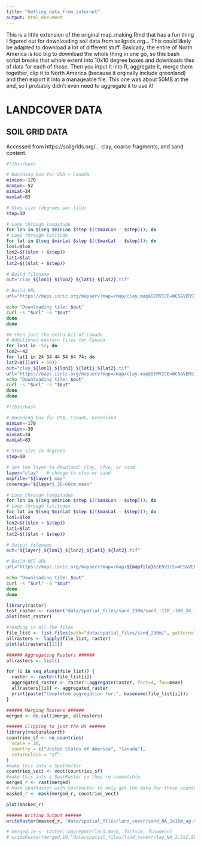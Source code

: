 ```yaml
---
title: "Getting_data_from_internet"
output: html_document
---
```


This is a little extension of the original map_making.Rmd that has a fun thing I figured out for downloading soil data from soilgrids.org... This could likely be adapted to download a lot of different stuff. Basically, the entire of North America is too big to download the whole thing in one go, so this bash script breaks that whole extent into 10x10 degree boxes and downloads tiles of data for each of those. Then you input it into R, aggregate it, merge them together, clip it to North America (because it orginally include greenland) and then export it into a manageable file. This one was about 50MB at the end, so I probably didn't even need to aggregate it to use it!

# LANDCOVER DATA
## SOIL GRID DATA
Accessed from https://soilgrids.org/... clay, coarse fragments, and sand content.
```bash
#!/bin/bash

# Bounding box for USA + Canada
minLon=-170
maxLon=-52
minLat=24
maxLat=83

# Step size (degrees per tile)
step=10

# Loop through longitude
for lon in $(seq $minLon $step $(($maxLon - $step))); do
# Loop through latitude
for lat in $(seq $minLat $step $(($maxLat - $step))); do
lon1=$lon
lon2=$(($lon + $step))
lat1=$lat
lat2=$(($lat + $step))

# Build filename
out="clay_${lon1}_${lon2}_${lat1}_${lat2}.tif"

# Build URL
url="https://maps.isric.org/mapserv?map=/map/clay.map&SERVICE=WCS&VERSION=2.0.1&REQUEST=GetCoverage&COVERAGEID=clay_30-60cm_mean&FORMAT=image/tiff&SUBSET=long(${lon1},${lon2})&SUBSET=lat(${lat1},${lat2})&SUBSETTINGCRS=http://www.opengis.net/def/crs/EPSG/0/4326&OUTPUTCRS=http://www.opengis.net/def/crs/EPSG/0/4326"

echo "Downloading tile: $out"
curl -s "$url" -o "$out"
done
done

## then just the extra bit of Canada
# Additional eastern tiles for Canada
for lon1 in -52; do
lon2=-42
for lat1 in 24 34 44 54 64 74; do
lat2=$((lat1 + 10))
out="clay_${lon1}_${lon2}_${lat1}_${lat2}.tif"
url="https://maps.isric.org/mapserv?map=/map/clay.map&SERVICE=WCS&VERSION=2.0.1&REQUEST=GetCoverage&COVERAGEID=clay_30-60cm_mean&FORMAT=image/tiff&SUBSET=long(${lon1},${lon2})&SUBSET=lat(${lat1},${lat2})&SUBSETTINGCRS=http://www.opengis.net/def/crs/EPSG/0/4326&OUTPUTCRS=http://www.opengis.net/def/crs/EPSG/0/4326"
echo "Downloading tile: $out"
curl -s "$url" -o "$out"
done
done

```

```bash
#!/bin/bash

# Bounding box for USA, Canada, Greenland
minLon=-170
maxLon=-30
minLat=24
maxLat=83

# Step size in degrees
step=10

# Set the layer to download: clay, cfvo, or sand
layer="clay"   # change to cfvo or sand
mapfile="${layer}.map"
coverage="${layer}_30-60cm_mean"

# Loop through longitudes
for lon in $(seq $minLon $step $(($maxLon - $step))); do
# Loop through latitudes
for lat in $(seq $minLat $step $(($maxLat - $step))); do
lon1=$lon
lon2=$(($lon + $step))
lat1=$lat
lat2=$(($lat + $step))

# Output filename
out="${layer}_${lon1}_${lon2}_${lat1}_${lat2}.tif"

# Build WCS URL
url="https://maps.isric.org/mapserv?map=/map/${mapfile}&SERVICE=WCS&VERSION=2.0.1&REQUEST=GetCoverage&COVERAGEID=${coverage}&FORMAT=image/tiff&SUBSET=long(${lon1},${lon2})&SUBSET=lat(${lat1},${lat2})&SUBSETTINGCRS=http://www.opengis.net/def/crs/EPSG/0/4326&OUTPUTCRS=http://www.opengis.net/def/crs/EPSG/0/4326"

echo "Downloading tile: $out"
curl -s "$url" -o "$out"
done
done
```

```r
library(raster)
test_raster <- raster("data/spatial_files/sand_230m/sand_-110_-100_24_34.tif")
plot(test_raster)

#reading in all the files
file_list <- list.files(path="data/spatial_files/sand_230m/", pattern="*.tif", all.files=TRUE, full.names=TRUE)
allrasters <- lapply(file_list, raster)
plot(allrasters[[1]])

###### Aggregating Rasters ######
allrasters <- list()

for (i in seq_along(file_list)) {
  raster <- raster(file_list[i])
  aggregated_raster <- raster::aggregate(raster, fact=4, fun=mean)
  allrasters[[i]] <- aggregated_raster
  print(paste("Completed aggregation for:", basename(file_list[i])))
}

###### Merging Rasters ######
merged <- do.call(merge, allrasters)

###### Clipping to just the US ######
library(rnaturalearth)
countries_sf <- ne_countries(
  scale = 10,
  country = c("United States of America", "Canada"),
  returnclass = "sf"
)
#make this into a SpatVector
countries_vect <- vect(countries_sf)
#make this into a SpatRaster so they're compatible 
merged_r <- rast(merged)
# Mask SpatRaster with SpatVector to only get the data for those countries
masked_r <- mask(merged_r, countries_vect)

plot(masked_r)

###### Writing Output ######
writeRaster(masked_r, "data/spatial_files/land_cover/sand_NA_1x1km_ag.tif", overwrite=T)

# merged.10 <- raster::aggregate(land.mask, fact=10, fun=mean)
# writeRaster(merged.10,"data/spatial_files/land_cover/clay_NA_2.5x2.5km_ag.tif", overwrite=TRUE)

```